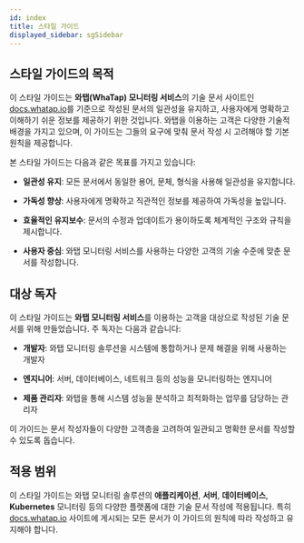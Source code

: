 ```yaml
---
id: index
title: 스타일 가이드
displayed_sidebar: sgSidebar
---
```


## 스타일 가이드의 목적

이 스타일 가이드는 **와탭(WhaTap) 모니터링 서비스**의 기술 문서 사이트인 [docs.whatap.io](https://docs.whatap.io/)를 기준으로 작성된 문서의 일관성을 유지하고, 사용자에게 명확하고 이해하기 쉬운 정보를 제공하기 위한 것입니다. 와탭을 이용하는 고객은 다양한 기술적 배경을 가지고 있으며, 이 가이드는 그들의 요구에 맞춰 문서 작성 시 고려해야 할 기본 원칙을 제공합니다.

본 스타일 가이드는 다음과 같은 목표를 가지고 있습니다:

- **일관성 유지**: 모든 문서에서 동일한 용어, 문체, 형식을 사용해 일관성을 유지합니다.

- **가독성 향상**: 사용자에게 명확하고 직관적인 정보를 제공하여 가독성을 높입니다.

- **효율적인 유지보수**: 문서의 수정과 업데이트가 용이하도록 체계적인 구조와 규칙을 제시합니다.

- **사용자 중심**: 와탭 모니터링 서비스를 사용하는 다양한 고객의 기술 수준에 맞춘 문서를 작성합니다.

## 대상 독자

이 스타일 가이드는 **와탭 모니터링 서비스**를 이용하는 고객을 대상으로 작성된 기술 문서를 위해 만들었습니다. 주 독자는 다음과 같습니다:

- **개발자**: 와탭 모니터링 솔루션을 시스템에 통합하거나 문제 해결을 위해 사용하는 개발자

- **엔지니어**: 서버, 데이터베이스, 네트워크 등의 성능을 모니터링하는 엔지니어

- **제품 관리자**: 와탭을 통해 시스템 성능을 분석하고 최적화하는 업무를 담당하는 관리자

이 가이드는 문서 작성자들이 다양한 고객층을 고려하여 일관되고 명확한 문서를 작성할 수 있도록 돕습니다.

## 적용 범위

이 스타일 가이드는 와탭 모니터링 솔루션의 **애플리케이션**, **서버**, **데이터베이스**, **Kubernetes** 모니터링 등의 다양한 플랫폼에 대한 기술 문서 작성에 적용됩니다. 특히 [docs.whatap.io](https://docs.whatap.io/) 사이트에 게시되는 모든 문서가 이 가이드의 원칙에 따라 작성하고 유지해야 합니다.